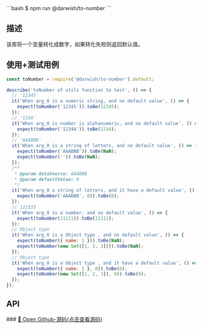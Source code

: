 
<Meta of={ToNumber} />


<Title>to-number</Title>
```bash
$ npm run @darwish/to-number
```

## 描述
该库将一个变量转化成数字，如果转化失败则返回默认值。
## 使用+测试用例
```js
const toNumber = require('@darwish/to-number').default;

describe('toNumber of utils function to test', () => {
  // '12345'
  it('When arg_0 is a numeric string, and no default value', () => {
    expect(toNumber('12345')).toBe(12345);
  });
  // '123A'
  it('When arg_0 is number is alphanumeric, and no default value', () => {
    expect(toNumber('1234A')).toBe(1234);
  });
  // 'AAABBB'
  it('When arg_0 is a string of letters, and no default value', () => {
    expect(toNumber('AAABBB')).toBe(NaN);
    expect(toNumber('')).toBe(NaN);
  });
  /**
   * @param dataSource: AAABBB
   * @param defaultValue: 0
   */
  it('When arg_0 a string of letters, and it have a default value', () => {
    expect(toNumber('AAABBB', 0)).toBe(0);
  });
  // 122333
  it('When arg_0 is a number, and no default value', () => {
    expect(toNumber(11111)).toBe(11111);
  });
  // Object type
  it('When arg_0 is a Object type , and no default value', () => {
    expect(toNumber({ name: 1 })).toBe(NaN);
    expect(toNumber(new Set([1, 2, 3]))).toBe(NaN);
  });
  // Object type
  it('When arg_0 is a Object type , and it have a default value', () => {
    expect(toNumber({ name: 1 }, 0)).toBe(0);
    expect(toNumber(new Set([1, 2, 3]), 9)).toBe(9);
  });
});
```

## API
<Canvas of={ToNumber.Parameters} sourceState="none"/>
### <a href="https://github.com/LonelyFellas/Darwish-plus/tree/main/utils/to-number" target="_blank">🧭 Open Github-源码(点击查看源码)</a>

